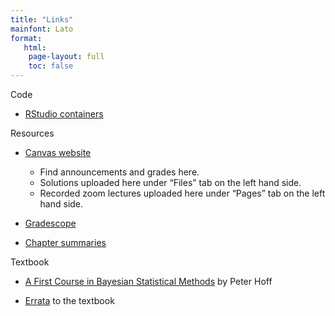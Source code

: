 ```yaml
---
title: "Links"
mainfont: Lato
format: 
   html: 
    page-layout: full
    toc: false
---
```


Code 

- [RStudio containers](https://cmgr.oit.duke.edu/containers)

Resources

- [Canvas website](https://canvas.duke.edu/courses/36804)
    - Find announcements and grades here. 
    - Solutions uploaded here under "Files" tab on the left hand side.
    - Recorded zoom lectures uploaded here under "Pages" tab on the left hand side.

- [Gradescope](https://www.gradescope.com/)

- [Chapter summaries](/chapterSummaries.html)

Textbook

- [A First Course in Bayesian Statistical Methods](https://link.springer.com/book/10.1007/978-0-387-92407-6) by Peter Hoff

- [Errata](http://www.stat.duke.edu/~pdh10/FCBS/Misc/errata.txt) to the textbook